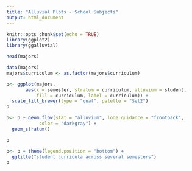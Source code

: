 ```yaml
---
title: "Alluvial Plots - School Subjects"
output: html_document
---
```


```r
knitr::opts_chunk$set(echo = TRUE)
library(ggplot2)
library(ggalluvial)
```



```r

head(majors)

```


```r
data(majors)
majors$curriculum <- as.factor(majors$curriculum)

p<- ggplot(majors,
       aes(x = semester, stratum = curriculum, alluvium = student,
           fill = curriculum, label = curriculum)) +
  scale_fill_brewer(type = "qual", palette = "Set2") 
p

```

```r
p<- p + geom_flow(stat = "alluvium", lode.guidance = "frontback",
            color = "darkgray") +
  geom_stratum()

p

```

```r
  
p<- p + theme(legend.position = "bottom") +
  ggtitle("student curricula across several semesters")
p
```